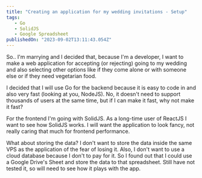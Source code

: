 ---
title: "Creating an application for my wedding invitations - Setup"
tags: 
   - Go
   - SolidJS
   - Google Spreadsheet
publishedOn: "2023-09-02T13:11:43.054Z"
---
So.. I'm marrying and I decided that, because I'm a developer, I want to make a
web application for accepting (or rejecting) going to my wedding and also
selecting other options like if they come alone or with someone else or if they
need vegetarian food. 

I decided that I will use Go for the backend because it is easy to code in and
also very fast (looking at you, NodeJS). No, it doesn't need to support
thousands of users at the same time, but if I can make it fast, why not make it
fast? 

For the frontend I'm going with SolidJS. As a long-time user of ReactJS I want
to see how SolidJS works. I will want the application to look fancy, not really
caring that much for frontend performance. 

What about storing the data? I don't want to store the data inside the same VPS
as the application of the fear of losing it. Also, I don't want to use a cloud
database because I don't to pay for it. So I found out that I could use a
Google Drive's Sheet and store the data to that spreadsheet. Still have not
tested it, so will need to see how it plays with the app.
